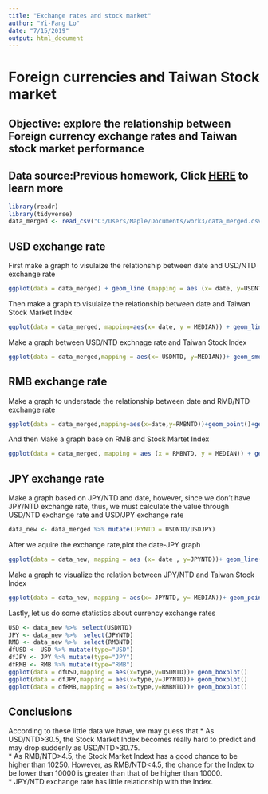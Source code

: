 ---
title: "Exchange rates and stock market"
author: "Yi-Fang Lo"
date: "7/15/2019"
output: html_document
---
# Foreign currencies and Taiwan Stock market

## Objective: explore the relationship between Foreign currency exchange rates and Taiwan stock market performance
## Data source:Previous homework, Click [HERE](https://vladislav292.github.io/2019summer-datasciece/work2/work2.html) to learn more
```{r message=FALSE,warning=FALSE}
library(readr)
library(tidyverse)
data_merged <- read_csv("C:/Users/Maple/Documents/work3/data_merged.csv")

```
## USD exchange rate
First make a graph to visulaize the relationship between date and USD/NTD exchange rate
```{r message=FALSE,warning=FALSE}
ggplot(data = data_merged) + geom_line (mapping = aes (x= date, y=USDNTD))+ geom_point(mapping = aes (x=date, y=USDNTD))

```

Then make a graph to visulaize the relationship between date and Taiwan Stock Market Index

```{r message=FALSE, warning=FALSE}
ggplot(data = data_merged, mapping=aes(x= date, y = MEDIAN)) + geom_line()+geom_point()
```


Make a graph between USD/NTD exchnage rate and Taiwan Stock Index
```{r message=FALSE,warning=FALSE}
ggplot(data = data_merged,mapping = aes(x= USDNTD, y=MEDIAN))+ geom_smooth()+ geom_point()
```

## RMB exchange rate
Make a graph to understade the relationship between date and RMB/NTD exchange rate
```{r message=FALSE,warning=FALSE}
ggplot(data = data_merged,mapping=aes(x=date,y=RMBNTD))+geom_point()+geom_line()
```


And then Make a graph base on RMB and Stock Martet Index

```{r message=FALSE,warning=FALSE}
ggplot(data = data_merged, mapping = aes (x = RMBNTD, y = MEDIAN)) + geom_smooth()+ geom_point()
```
## JPY exchange rate

Make a graph based on JPY/NTD and date, however, since we don't have JPY/NTD exchange rate, thus, we must calculate the value through USD/NTD exchange rate and USD/JPY exchange rate
```{r message=FALSE,warning=FALSE}
data_new <- data_merged %>% mutate(JPYNTD = USDNTD/USDJPY)
```

After we aquire the exchange rate,plot the date-JPY graph

```{r message=FALSE,warning=FALSE}
ggplot(data = data_new, mapping = aes (x= date , y=JPYNTD))+ geom_line()+geom_point()

```


Make a graph to visualize the relation between JPY/NTD and Taiwan Stock Index
```{r message=FALSE,warning=FALSE}
ggplot(data = data_new, mapping = aes(x= JPYNTD, y= MEDIAN))+ geom_point()+ geom_smooth()
```


Lastly, let us do some statistics about currency exchange rates
```{r message=FALSE,warning=FALSE}
USD <- data_new %>%　select(USDNTD)
JPY <- data_new %>%  select(JPYNTD)
RMB <- data_new %>%  select(RMBNTD)
dfUSD <- USD %>% mutate(type="USD")
dfJPY <- JPY %>% mutate(type="JPY")
dfRMB <- RMB %>% mutate(type="RMB")
ggplot(data = dfUSD,mapping = aes(x=type,y=USDNTD))+ geom_boxplot()
ggplot(data = dfJPY,mapping = aes(x=type,y=JPYNTD))+ geom_boxplot()
ggplot(data = dfRMB,mapping = aes(x=type,y=RMBNTD))+ geom_boxplot()
```


## Conclusions
According to these little data we have, we may guess that
* As USD/NTD>30.5, the Stock Market Index becomes really hard to predict and may drop suddenly as USD/NTD>30.75.<br/>
* As RMB/NTD>4.5, the Stock Market Indext has a good chance to be higher than 10250. However, as RMB/NTD<4.5, the chance for the Index to be lower than 10000 is greater than that of be higher than 10000.<br/>
* JPY/NTD exchange rate has little relationship with the Index.<br/>